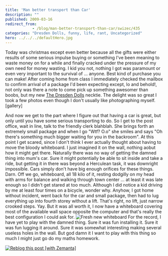 ```yaml
---
title: 'Man better transport than Car'
description: ""
published: 2009-03-16
redirect_from: 
            - /blog/man-better-transport-than-car/swizec/435
categories: "Dresden Dolls, funny, life, rant, Uncategorized"
hero: ../../../defaultHero.jpg
---
```

Today was christmas except even better because all the gifts were either results of some serious impulse buying or something I&#x27;ve been meaning to waste money on for a while and finally cracked under the pressure of my own need for money wasting. I kid you not, nothing I got was paramount or even very important to the survival of ... anyone. Best kind of purchase you can make! After coming home from class I immediately checked the mailbox to confirm arrival of a package I&#x27;d been expecting except, lo and behold!, not only was there a note to come pick up something awesomer than boobs, but my new [The Dresden Dolls](http://www.dresdendolls.com/ "The Dresden Dolls") necktie. The delight was so great I took a few photos even though I don&#x27;t usually like photographing myself. \[gallery]



And now we get to the part where I figure out that having a car is great, but only until you have some serious transporting to do. So I get to the post office, wait in line, talk to the friendly clerk blahblah. She brings forth an extremely small package and when I go &quot;Wtf? O.o&quot; she smiles and says &quot;Oh there&#x27;s something much bigger waiting for you in the backroom&quot;. At this point I get scared, since I don&#x27;t think I ever actually thought about having to move the bloody whiteboard. I just imagined it on the wall, nothing aobut how it might get there. Naturally there was no way of getting the damned thing into mum&#x27;s car. Sure it might potentially be able to sit inside and take a ride, but getting it in there was beyond a Herculean task, it was downright impossible. Cars simply don&#x27;t have big enough orifices for these things. Darn. Off we go, whiteboard, all 18 kilo of it, resting dodgilly on my head with arms for balance and walking through town center ... at least it was late enough so I didn&#x27;t get stared at too much. Although I did notice a kid driving by me at least four times on a bicycle, wonder why. Anyhow, I got home without incident, went back for the car and small package, then had to lug everything up into fourth storey without a lift. That&#x27;s right, no lift, just narrow crooked steps. Yay. But it was all worth it, I now have a whiteboard covering most of the available wall space opposite the computer and that&#x27;s really the best configuration I could ask for. ![Fresh new whiteboard](http://swizec.com/blog/wp-content/uploads/2009/03/img00197-300x225.jpg "img00197") For the record, I have yet to play with the damned thing. Sure it was fun installing it. Sure it was fun lugging it around. Sure it was somewhat interesting making several useless holes in the wall. But god damn it I want to play with this thing so much I might just go do my maths homework.

[![Reblog this post \[with Zemanta\]](http://img.zemanta.com/reblog_e.png?x-id=087f11b0-5162-439a-93f0-62a58fd2cf7e)](http://reblog.zemanta.com/zemified/087f11b0-5162-439a-93f0-62a58fd2cf7e/ "Zemified by Zemanta")